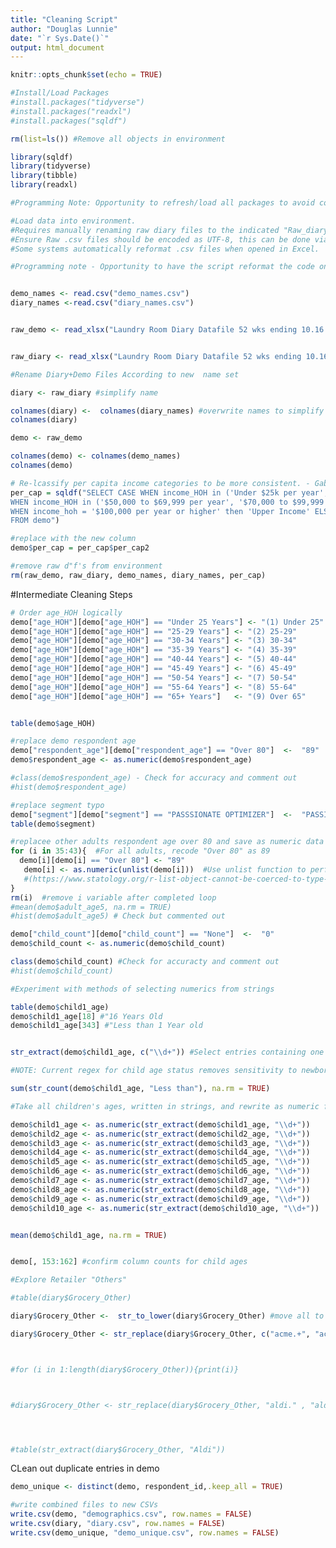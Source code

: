 ---
title: "Cleaning Script"
author: "Douglas Lunnie"
date: "`r Sys.Date()`"
output: html_document
---

```{r setup, include=FALSE}
knitr::opts_chunk$set(echo = TRUE)
```

```{r, include = FALSE}
#Install/Load Packages
#install.packages("tidyverse")
#install.packages("readxl")
#install.packages("sqldf")

rm(list=ls()) #Remove all objects in environment

library(sqldf)
library(tidyverse)
library(tibble)
library(readxl)

#Programming Note: Opportunity to refresh/load all packages to avoid commenting out install commands?

```

```{r, include=FALSE, warning = FALSE}
#Load data into environment. 
#Requires manually renaming raw diary files to the indicated "Raw_diary" listed below. Files must be read from the same directory as this code. 
#Ensure Raw .csv files should be encoded as UTF-8, this can be done via opening the .csv in Notepad>Save As> ... Select UTF-8 encoding and overwrite file.
#Some systems automatically reformat .csv files when opened in Excel. 

#Programming note - Opportunity to have the script reformat the code on read-in. 


demo_names <- read.csv("demo_names.csv")
diary_names <-read.csv("diary_names.csv")


raw_demo <- read_xlsx("Laundry Room Diary Datafile 52 wks ending 10.16.22.xlsx", sheet = "Demos and Segment")


raw_diary <- read_xlsx("Laundry Room Diary Datafile 52 wks ending 10.16.22.xlsx", sheet = "Diary 10.18.21 to 10.16.22")

```


```{r, include=FALSE}
#Rename Diary+Demo Files According to new  name set

diary <- raw_diary #simplify name

colnames(diary) <-  colnames(diary_names) #overwrite names to simplify review
colnames(diary)

demo <- raw_demo

colnames(demo) <- colnames(demo_names)
colnames(demo)
```



```{r}
# Re-lcassify per capita income categories to be more consistent. - Gabriella
per_cap = sqldf("SELECT CASE WHEN income_HOH in ('Under $25k per year', '$25,000 to $49,999 per year') THEN 'Low Income'
WHEN income_HOH in ('$50,000 to $69,999 per year', '$70,000 to $99,999 per year') THEN 'Middle Income'
WHEN income_hoh = '$100,000 per year or higher' then 'Upper Income' ELSE NULL END AS per_cap2
FROM demo")

#replace with the new column
demo$per_cap = per_cap$per_cap2
```




```{r, include=FALSE}
#remove raw d"f's from environment
rm(raw_demo, raw_diary, demo_names, diary_names, per_cap)
```



#Intermediate Cleaning Steps


```{r}
# Order age_HOH logically
demo["age_HOH"][demo["age_HOH"] == "Under 25 Years"] <- "(1) Under 25"
demo["age_HOH"][demo["age_HOH"] == "25-29 Years"] <- "(2) 25-29"
demo["age_HOH"][demo["age_HOH"] == "30-34 Years"] <- "(3) 30-34"
demo["age_HOH"][demo["age_HOH"] == "35-39 Years"] <- "(4) 35-39"
demo["age_HOH"][demo["age_HOH"] == "40-44 Years"] <- "(5) 40-44"
demo["age_HOH"][demo["age_HOH"] == "45-49 Years"] <- "(6) 45-49"
demo["age_HOH"][demo["age_HOH"] == "50-54 Years"] <- "(7) 50-54"
demo["age_HOH"][demo["age_HOH"] == "55-64 Years"] <- "(8) 55-64"
demo["age_HOH"][demo["age_HOH"] == "65+ Years"]   <- "(9) Over 65"


table(demo$age_HOH)

```

```{r, include = FALSE}
#replace demo respondent age
demo["respondent_age"][demo["respondent_age"] == "Over 80"]  <-  "89"
demo$respondent_age <- as.numeric(demo$respondent_age)

#class(demo$respondent_age) - Check for accuracy and comment out
#hist(demo$respondent_age)
```


```{r}

#replace segment typo
demo["segment"][demo["segment"] == "PASSSIONATE OPTIMIZER"]  <-  "PASSIONATE OPTIMIZERS"
table(demo$segment)

```




```{r}
#replacee other adults respondent age over 80 and save as numeric data
for (i in 35:43){  #For all adults, recode "Over 80" as 89
  demo[i][demo[i] == "Over 80"] <- "89" 
   demo[i] <- as.numeric(unlist(demo[i]))  #Use unlist function to perform loop on list type call
   #(https://www.statology.org/r-list-object-cannot-be-coerced-to-type-double/)
}
rm(i)  #remove i variable after completed loop
#mean(demo$adult_age5, na.rm = TRUE)
#hist(demo$adult_age5) # Check but commented out

```


```{r, include=FALSE}
demo["child_count"][demo["child_count"] == "None"]  <-  "0"
demo$child_count <- as.numeric(demo$child_count)

class(demo$child_count) #Check for accuracty and comment out
#hist(demo$child_count)
```

```{r, include=FALSE}
#Experiment with methods of selecting numerics from strings

table(demo$child1_age)
demo$child1_age[18] #"16 Years Old
demo$child1_age[343] #"Less than 1 Year old


str_extract(demo$child1_age, c("\\d+")) #Select entries containing one or more digits. Will return less than one year old as "1".

#NOTE: Current regex for child age status removes sensitivity to newborns

sum(str_count(demo$child1_age, "Less than"), na.rm = TRUE)

```

```{r, include=FALSE}
#Take all children's ages, written in strings, and rewrite as numeric for analysis. Tried to do this in a loop but couldn;'t get the indexing right. Children under 1 will be counted as 1yo's. 

demo$child1_age <- as.numeric(str_extract(demo$child1_age, "\\d+"))
demo$child2_age <- as.numeric(str_extract(demo$child2_age, "\\d+"))
demo$child3_age <- as.numeric(str_extract(demo$child3_age, "\\d+"))
demo$child4_age <- as.numeric(str_extract(demo$child4_age, "\\d+"))
demo$child5_age <- as.numeric(str_extract(demo$child5_age, "\\d+"))
demo$child6_age <- as.numeric(str_extract(demo$child6_age, "\\d+"))
demo$child7_age <- as.numeric(str_extract(demo$child7_age, "\\d+"))
demo$child8_age <- as.numeric(str_extract(demo$child8_age, "\\d+"))
demo$child9_age <- as.numeric(str_extract(demo$child9_age, "\\d+"))
demo$child10_age <- as.numeric(str_extract(demo$child10_age, "\\d+"))


mean(demo$child1_age, na.rm = TRUE)


demo[, 153:162] #confirm column counts for child ages
```


```{r}
#Explore Retailer "Others"

#table(diary$Grocery_Other)

diary$Grocery_Other <-  str_to_lower(diary$Grocery_Other) #move all to lowercase to aid regexes

diary$Grocery_Other <- str_replace(diary$Grocery_Other, c("acme.+", "acme\\s", "acme"), "acme")



#for (i in 1:length(diary$Grocery_Other)){print(i)}



#diary$Grocery_Other <- str_replace(diary$Grocery_Other, "aldi." , "aldi") 




#table(str_extract(diary$Grocery_Other, "Aldi"))

```



CLean out duplicate entries in demo
```{r}
demo_unique <- distinct(demo, respondent_id,.keep_all = TRUE)

```

```{r, include=false}
#write combined files to new CSVs
write.csv(demo, "demographics.csv", row.names = FALSE)
write.csv(diary, "diary.csv", row.names = FALSE)
write.csv(demo_unique, "demo_unique.csv", row.names = FALSE)

```



